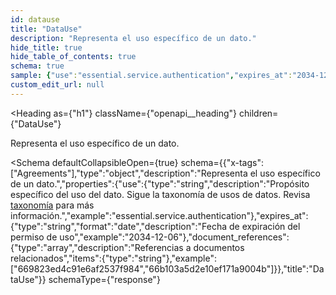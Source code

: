 ```yaml
---
id: datause
title: "DataUse"
description: "Representa el uso específico de un dato."
hide_title: true
hide_table_of_contents: true
schema: true
sample: {"use":"essential.service.authentication","expires_at":"2034-12-06","document_references":["669823ed4c91e6af2537f984","66b103a5d2e10ef171a9004b"]}
custom_edit_url: null
---
```



<Heading
  as={"h1"}
  className={"openapi__heading"}
  children={"DataUse"}
>
</Heading>



Representa el uso específico de un dato.

<Schema
	defaultCollapsibleOpen={true}
  schema={{"x-tags":["Agreements"],"type":"object","description":"Representa el uso específico de un dato.","properties":{"use":{"type":"string","description":"Propósito específico del uso del dato. Sigue la taxonomía de usos de datos. Revisa [taxonomía](/docs/integration-guide/taxonomy) para más información.","example":"essential.service.authentication"},"expires_at":{"type":"string","format":"date","description":"Fecha de expiración del permiso de uso","example":"2034-12-06"},"document_references":{"type":"array","description":"Referencias a documentos relacionados","items":{"type":"string"},"example":["669823ed4c91e6af2537f984","66b103a5d2e10ef171a9004b"]}},"title":"DataUse"}}
  schemaType={"response"}
>
  
</Schema>
            